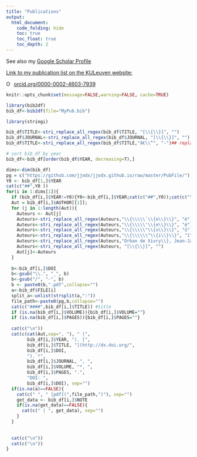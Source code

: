 ```yaml
---
title: "Publications"
output: 
  html_document:
    code_folding: hide
    toc: true
    toc_float: true
    toc_depth: 2
---
```

<script src="https://unpkg.com/ionicons@4.2.5/dist/ionicons.js"></script>
<link rel="stylesheet" href="https://cdn.rawgit.com/jpswalsh/academicons/master/css/academicons.min.css">

<a href="http://scholar.google.com/citations?user=Xfy7g78AAAAJ&hl=en">
<i style="color:  #4c9fec;" class="ai ai-google-scholar ai-5x" ></i>
</a>
<a href="https://publons.com/author/420532">
<i style="color: #4c9fec;" class="ai ai-publons ai-5x" ></i>
</a>
<a href="https://orcid.org/0000-0002-4603-7939">
<i style="color: #4c9fec;" class="ai ai-orcid ai-5x" ></i>
</a>
<a href="https://www.researchgate.net/profile/Jj_Orban">
<i style="color: #4c9fec;" class="ai ai-researchgate ai-5x" ></i>
</a>
<a href="https://osf.io/2pgq5/">
<i style="color: #4c9fec;" class="ai ai-osf ai-5x" ></i>
</a>
<a href="https://github.com/jjodx">
<i style="color: #4c9fec;" class="fa fa-github fa-5x" ></i>
</a>

See also my [Google Scholar Profile](http://scholar.google.com/citations?user=Xfy7g78AAAAJ&hl=en)

[Link to my publication list on the KULeuven website:](https://lirias.kuleuven.be/cv?u=U0099946&allItems=true&layout=APA-style&link=true)

<div itemscope itemtype="https://schema.org/Person"><a itemprop="sameAs" content="https://orcid.org/0000-0002-4603-7939" href="https://orcid.org/0000-0002-4603-7939" target="orcid.widget" rel="noopener noreferrer" style="vertical-align:top;"><img src="https://orcid.org/sites/default/files/images/orcid_16x16.png" style="width:1em;margin-right:.5em;" alt="ORCID iD icon">orcid.org/0000-0002-4603-7939</a></div>

```r
knitr::opts_chunk$set(message=FALSE,warning=FALSE, cache=TRUE)
```

```r
library(bib2df)
bib_df<-bib2df(file="MyPub.bib")

library(stringi)

bib_df$TITLE<-stri_replace_all_regex(bib_df$TITLE, "[\\{\\}]", "")
bib_df$JOURNAL<-stri_replace_all_regex(bib_df$JOURNAL, "[\\{\\}]", "")
bib_df$TITLE<-stri_replace_all_regex(bib_df$TITLE,"â€\\“", "-")## replacing latex character by UTF character

# sort bib_df by year
bib_df<-bib_df[order(bib_df$YEAR, decreasing=T),]

dims<-dim(bib_df)
pg = c("https://github.com/jjodx/jjodx.github.io/raw/master/PubFile/")
Y0 <- bib_df[1,]$YEAR
cat(c("##",Y0 ))
for(i in 1:dims[1]){
  if (bib_df[i,]$YEAR!=Y0){Y0<-bib_df[i,]$YEAR;cat(c("##",Y0));cat(c("\n"))}
  Aut = bib_df[i,]$AUTHOR[[1]];
  for (j in 1:length(Aut)){
    Auteurs <- Aut[j]
    Auteurs<-stri_replace_all_regex(Auteurs,"\\{\\\\\`\\{e\\}\\}", "è")## replacing latex character by UTF character
    Auteurs<-stri_replace_all_regex(Auteurs,"\\{\\\\\'\\{e\\}\\}", "é")## replacing latex character by UTF character
    Auteurs<-stri_replace_all_regex(Auteurs,"\\{\\\\\"\\{u\\}\\}", "ü")## replacing latex character by UTF character
    Auteurs<-stri_replace_all_regex(Auteurs,"\\{\\\\\\^\\{i\\}\\}", "î")## replacing latex character by UTF character
    Auteurs<-stri_replace_all_regex(Auteurs,"Orban de Xivry\\}, Jean-Jacques", "\\_\\_Orban de Xivry, Jean-Jacques\\_\\_")## set name of owner in bold
    Auteurs<-stri_replace_all_regex(Auteurs, "[\\{\\}]", "")
    Aut[j]<-Auteurs
  }
  
  b<-bib_df[i,]$DOI
  b<-gsub("\\.", "_", b)
  b<-gsub("/", "-", b)
  b <- paste0(b,".pdf",collapse="")
  a<-bib_df$FILE[i]
  split_a<-unlist(strsplit(a,":"))
  file_path<-paste0(pg,b,collapse="")
  cat(c("####",bib_df[i,]$TITLE)) #title
  if (is.na(bib_df[i,]$VOLUME)){bib_df[i,]$VOLUME=""}
  if (is.na(bib_df[i,]$PAGES)){bib_df[i,]$PAGES=""}
  
  cat(c("\n"))
  cat(c(cat(Aut,sep=", "), " (",
        bib_df[i,]$YEAR, "). [",
        bib_df[i,]$TITLE, "](http://dx.doi.org/",
        bib_df[i,]$DOI,
        "). *",
        bib_df[i,]$JOURNAL, ", ",
        bib_df[i,]$VOLUME, "*, ",
        bib_df[i,]$PAGES, ".",
        "DOI: ",
        bib_df[i,]$DOI), sep="")
  if(is.na(a)==FALSE){
    cat(c(" ", " [pdf](",file_path,")"), sep="")
    get_data <- bib_df[i,]$NOTE
    if(is.na(get_data)==FALSE){
      cat(c(" | ", get_data), sep="")
    }
  }
  
  
  cat(c("\n"))
  cat(c("\n"))
}
````


 

